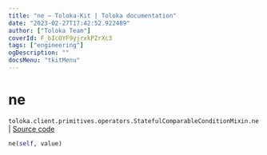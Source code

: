 ```yaml
---
title: "ne — Toloka-Kit | Toloka documentation"
date: "2023-02-27T17:42:52.922489"
author: ["Toloka Team"]
coverId: F_bIcOYF9yjrxkPZrXc3
tags: ["engineering"]
ogDescription: ""
docsMenu: "tkitMenu"
---
```


# ne
`toloka.client.primitives.operators.StatefulComparableConditionMixin.ne` | [Source code](https://github.com/Toloka/toloka-kit/blob/v1.1.4/src/client/primitives/operators.py#L200)

```python
ne(self, value)
```